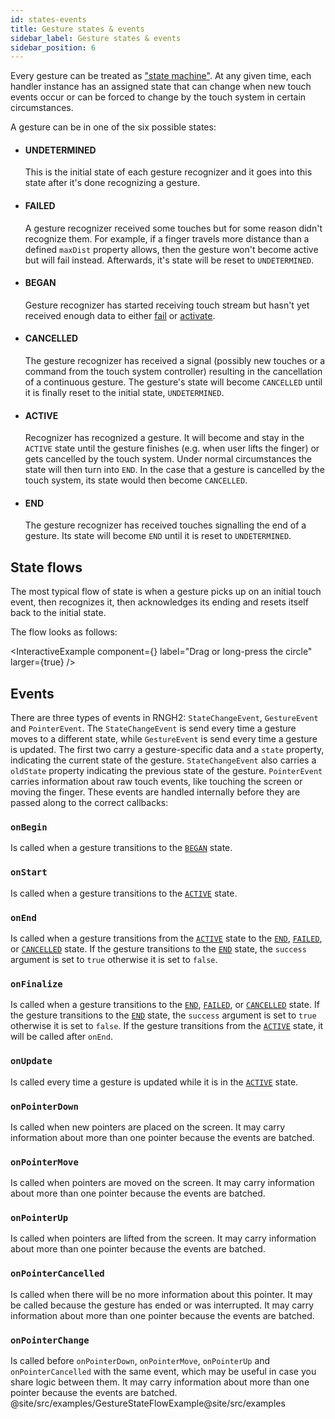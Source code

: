 ```yaml
---
id: states-events
title: Gesture states & events
sidebar_label: Gesture states & events
sidebar_position: 6
---
```


Every gesture can be treated as ["state machine"](https://en.wikipedia.org/wiki/Finite-state_machine).
At any given time, each handler instance has an assigned state that can change when new touch events occur or can be forced to change by the touch system in certain circumstances.

A gesture can be in one of the six possible states:

- #### UNDETERMINED

  This is the initial state of each gesture recognizer and it goes into this state after it's done recognizing a gesture.

- #### FAILED

  A gesture recognizer received some touches but for some reason didn't recognize them. For example, if a finger travels more distance than a defined `maxDist` property allows, then the gesture won't become active but will fail instead. Afterwards, it's state will be reset to `UNDETERMINED`.

- #### BEGAN

  Gesture recognizer has started receiving touch stream but hasn't yet received enough data to either [fail](#failed) or [activate](#active).

- #### CANCELLED

  The gesture recognizer has received a signal (possibly new touches or a command from the touch system controller) resulting in the cancellation of a continuous gesture. The gesture's state will become `CANCELLED` until it is finally reset to the initial state, `UNDETERMINED`.

- #### ACTIVE

  Recognizer has recognized a gesture. It will become and stay in the `ACTIVE` state until the gesture finishes (e.g. when user lifts the finger) or gets cancelled by the touch system. Under normal circumstances the state will then turn into `END`. In the case that a gesture is cancelled by the touch system, its state would then become `CANCELLED`.

- #### END

  The gesture recognizer has received touches signalling the end of a gesture. Its state will become `END` until it is reset to `UNDETERMINED`.

## State flows

The most typical flow of state is when a gesture picks up on an initial touch event, then recognizes it, then acknowledges its ending and resets itself back to the initial state.

The flow looks as follows:


<InteractiveExample
  component={<GestureStateFlowExample />}
  label="Drag or long-press the circle"
  larger={true}
/>

## Events

There are three types of events in RNGH2: `StateChangeEvent`, `GestureEvent` and `PointerEvent`. The `StateChangeEvent` is send every time a gesture moves to a different state, while `GestureEvent` is send every time a gesture is updated. The first two carry a gesture-specific data and a `state` property, indicating the current state of the gesture. `StateChangeEvent` also carries a `oldState` property indicating the previous state of the gesture. `PointerEvent` carries information about raw touch events, like touching the screen or moving the finger. These events are handled internally before they are passed along to the correct callbacks:

### `onBegin`

Is called when a gesture transitions to the [`BEGAN`](#began) state.

### `onStart`

Is called when a gesture transitions to the [`ACTIVE`](#active) state.

### `onEnd`

Is called when a gesture transitions from the [`ACTIVE`](#active) state to the [`END`](#end), [`FAILED`](#failed), or [`CANCELLED`](#cancelled) state. If the gesture transitions to the [`END`](#end) state, the `success` argument is set to `true` otherwise it is set to `false`.

### `onFinalize`

Is called when a gesture transitions to the [`END`](#end), [`FAILED`](#failed), or [`CANCELLED`](#cancelled) state. If the gesture transitions to the [`END`](#end) state, the `success` argument is set to `true` otherwise it is set to `false`. If the gesture transitions from the [`ACTIVE`](#active) state, it will be called after `onEnd`.

### `onUpdate`

Is called every time a gesture is updated while it is in the [`ACTIVE`](#active) state.

### `onPointerDown`

Is called when new pointers are placed on the screen. It may carry information about more than one pointer because the events are batched.

### `onPointerMove`

Is called when pointers are moved on the screen. It may carry information about more than one pointer because the events are batched.

### `onPointerUp`

Is called when pointers are lifted from the screen. It may carry information about more than one pointer because the events are batched.

### `onPointerCancelled`

Is called when there will be no more information about this pointer. It may be called because the gesture has ended or was interrupted. It may carry information about more than one pointer because the events are batched.

### `onPointerChange`

Is called before `onPointerDown`, `onPointerMove`, `onPointerUp` and `onPointerCancelled` with the same event, which may be useful in case you share logic between them. It may carry information about more than one pointer because the events are batched.
@site/src/examples/GestureStateFlowExample@site/src/examples
